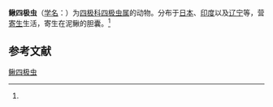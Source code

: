 {{Speciesbox
| name = 鳅四极虫
| status = 
| status_system = 
| image = 
| genus = Chloromyxum
| species = misguni
| authority = (Kudo, 1916)<ref name='id9294'>{{cite web| url =http://www.bioinfo.cn/db05/BjdwSpecies.php?action=view&id=9294| title =鳅四极虫| work =《中国动物物种编目数据库》| publisher =中国科学院微生物研究所| author =中国科学院动物研究所| accessdate =2009-04-16| deadurl =yes| archiveurl =https://web.archive.org/web/20160305074939/http://www.bioinfo.cn/db05/BjdwSpecies.php?action=view&id=9294| archivedate =2016-03-05}}</ref>
}}

'''鳅四极虫'''（[[学名|学名]]：{{lang|la|''Chloromyxum misguni''}}）为[[四极科|四极科]][[四极虫属|四极虫属]]的动物。分布于[[日本|日本]]、[[印度|印度]]以及[[辽宁|辽宁]]等，营[[寄生|寄生]]生活，寄生在泥鳅的胆囊。<ref name='id9294'/>

== 参考文献 ==
{{reflist}}

{{Wikispecies|Chloromyxum misguni}}

[[Category:四极虫属|鳅四极虫]]


{{Cnidarian-stub}}